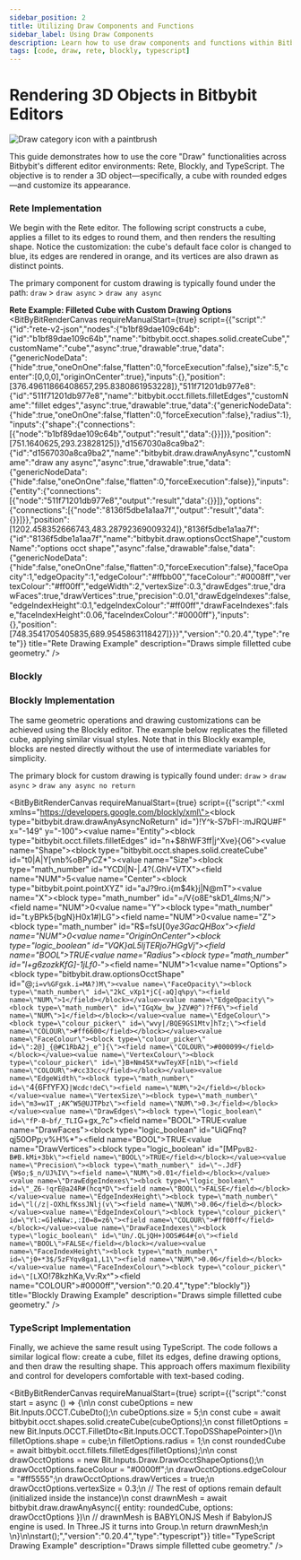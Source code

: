 ```yaml
---
sidebar_position: 2
title: Utilizing Draw Components and Functions
sidebar_label: Using Draw Components
description: Learn how to use draw components and functions within Bitbybit's Rete, Blockly, and TypeScript environments to render and customize 3D geometry.
tags: [code, draw, rete, blockly, typescript]
---
```



# Rendering 3D Objects in Bitbybit Editors

<img 
  class="category-icon-small" 
  src="https://s.bitbybit.dev/assets/icons/white/draw-icon.svg" 
  alt="Draw category icon with a paintbrush" 
  title="Draw category icon" /> 

This guide demonstrates how to use the core "Draw" functionalities across Bitbybit's different editor environments: Rete, Blockly, and TypeScript. The objective is to render a 3D object—specifically, a cube with rounded edges—and customize its appearance.

### Rete Implementation

We begin with the Rete editor. The following script constructs a cube, applies a fillet to its edges to round them, and then renders the resulting shape. Notice the customization: the cube's default face color is changed to blue, its edges are rendered in orange, and its vertices are also drawn as distinct points.

The primary component for custom drawing is typically found under the path:
`draw` > `draw async` > `draw any async`

**Rete Example: Filleted Cube with Custom Drawing Options**
<BitByBitRenderCanvas
  requireManualStart={true}
  script={{"script":"{\"id\":\"rete-v2-json\",\"nodes\":{\"b1bf89dae109c64b\":{\"id\":\"b1bf89dae109c64b\",\"name\":\"bitbybit.occt.shapes.solid.createCube\",\"customName\":\"cube\",\"async\":true,\"drawable\":true,\"data\":{\"genericNodeData\":{\"hide\":true,\"oneOnOne\":false,\"flatten\":0,\"forceExecution\":false},\"size\":5,\"center\":[0,0,0],\"originOnCenter\":true},\"inputs\":{},\"position\":[376.49611866408657,295.8380861953228]},\"511f71201db977e8\":{\"id\":\"511f71201db977e8\",\"name\":\"bitbybit.occt.fillets.filletEdges\",\"customName\":\"fillet edges\",\"async\":true,\"drawable\":true,\"data\":{\"genericNodeData\":{\"hide\":true,\"oneOnOne\":false,\"flatten\":0,\"forceExecution\":false},\"radius\":1},\"inputs\":{\"shape\":{\"connections\":[{\"node\":\"b1bf89dae109c64b\",\"output\":\"result\",\"data\":{}}]}},\"position\":[751.1640625,293.23828125]},\"d1567030a8ca9ba2\":{\"id\":\"d1567030a8ca9ba2\",\"name\":\"bitbybit.draw.drawAnyAsync\",\"customName\":\"draw any async\",\"async\":true,\"drawable\":true,\"data\":{\"genericNodeData\":{\"hide\":false,\"oneOnOne\":false,\"flatten\":0,\"forceExecution\":false}},\"inputs\":{\"entity\":{\"connections\":[{\"node\":\"511f71201db977e8\",\"output\":\"result\",\"data\":{}}]},\"options\":{\"connections\":[{\"node\":\"8136f5dbe1a1aa7f\",\"output\":\"result\",\"data\":{}}]}},\"position\":[1202.458352666743,483.28792369009324]},\"8136f5dbe1a1aa7f\":{\"id\":\"8136f5dbe1a1aa7f\",\"name\":\"bitbybit.draw.optionsOcctShape\",\"customName\":\"options occt shape\",\"async\":false,\"drawable\":false,\"data\":{\"genericNodeData\":{\"hide\":false,\"oneOnOne\":false,\"flatten\":0,\"forceExecution\":false},\"faceOpacity\":1,\"edgeOpacity\":1,\"edgeColour\":\"#ffbb00\",\"faceColour\":\"#0008ff\",\"vertexColour\":\"#ff00ff\",\"edgeWidth\":2,\"vertexSize\":0.3,\"drawEdges\":true,\"drawFaces\":true,\"drawVertices\":true,\"precision\":0.01,\"drawEdgeIndexes\":false,\"edgeIndexHeight\":0.1,\"edgeIndexColour\":\"#ff00ff\",\"drawFaceIndexes\":false,\"faceIndexHeight\":0.06,\"faceIndexColour\":\"#0000ff\"},\"inputs\":{},\"position\":[748.3541705405835,689.9545863118427]}}}","version":"0.20.4","type":"rete"}}
  title="Rete Drawing Example"
  description="Draws simple filletted cube geometry."
/>

### Blockly

### Blockly Implementation

The same geometric operations and drawing customizations can be achieved using the Blockly editor. The example below replicates the filleted cube, applying similar visual styles. Note that in this Blockly example, blocks are nested directly without the use of intermediate variables for simplicity.

The primary block for custom drawing is typically found under:
`draw` > `draw async` > `draw any async no return`

<BitByBitRenderCanvas
  requireManualStart={true}
  script={{"script":"<xml xmlns=\"https://developers.google.com/blockly/xml\"><block type=\"bitbybit.draw.drawAnyAsyncNoReturn\" id=\")!Y^k-S7bFI-:mJRQU#F\" x=\"-149\" y=\"-100\"><value name=\"Entity\"><block type=\"bitbybit.occt.fillets.filletEdges\" id=\"n+$8hWF3ff|j^Xve}{O6\"><value name=\"Shape\"><block type=\"bitbybit.occt.shapes.solid.createCube\" id=\"t0|A|Y[vnb%oBPy$C$Z*\"><value name=\"Size\"><block type=\"math_number\" id=\"YCDl|N-|.4?(.GhV+VTX\"><field name=\"NUM\">5</field></block></value><value name=\"Center\"><block type=\"bitbybit.point.pointXYZ\" id=\"aJ?9ro.i{m$4k}j|N@mT\"><value name=\"X\"><block type=\"math_number\" id=\"=/V{o8E^skD1_4lms;N/\"><field name=\"NUM\">0</field></block></value><value name=\"Y\"><block type=\"math_number\" id=\"t.yBPk5{bgN}H0x1#)LG\"><field name=\"NUM\">0</field></block></value><value name=\"Z\"><block type=\"math_number\" id=\"R$=fsU[0y*e3GacQHBox\"><field name=\"NUM\">0</field></block></value></block></value><value name=\"OriginOnCenter\"><block type=\"logic_boolean\" id=\"VQK}aL5ljTERjo7HGgVj\"><field name=\"BOOL\">TRUE</field></block></value></block></value><value name=\"Radius\"><block type=\"math_number\" id=\"I+g6zozkKfG]-1jLf0*-\"><field name=\"NUM\">1</field></block></value></block></value><value name=\"Options\"><block type=\"bitbybit.draw.optionsOcctShape\" id=\"@;`i=v%GFgxk.i=MA?)M\"><value name=\"FaceOpacity\"><block type=\"math_number\" id=\"2kC_vXp1*jC{-aQ]q%py\"><field name=\"NUM\">1</field></block></value><value name=\"EdgeOpacity\"><block type=\"math_number\" id=\"IGqXw_bw_}ZV#@^)?fF6\"><field name=\"NUM\">1</field></block></value><value name=\"EdgeColour\"><block type=\"colour_picker\" id=\"wvy|/BQE9GS1Mtv]hTz;\"><field name=\"COLOUR\">#ff6600</field></block></value><value name=\"FaceColour\"><block type=\"colour_picker\" id=\":2@]_{@#C1RbA2j_e^]{\"><field name=\"COLOUR\">#000099</field></block></value><value name=\"VertexColour\"><block type=\"colour_picker\" id=\"}B+Nm45X*vwTeyXF[n1b\"><field name=\"COLOUR\">#cc33cc</field></block></value><value name=\"EdgeWidth\"><block type=\"math_number\" id=\"`4{6FfYFX}`|Wcdc!deC\"><field name=\"NUM\">2</field></block></value><value name=\"VertexSize\"><block type=\"math_number\" id=\"m3=w1T_;AK^W5@UJTPbz\"><field name=\"NUM\">0.3</field></block></value><value name=\"DrawEdges\"><block type=\"logic_boolean\" id=\"fP-8~bf/_TLI`G+gx_?c\"><field name=\"BOOL\">TRUE</field></block></value><value name=\"DrawFaces\"><block type=\"logic_boolean\" id=\"UiQFnq?qj50OPp;v%H%*\"><field name=\"BOOL\">TRUE</field></block></value><value name=\"DrawVertices\"><block type=\"logic_boolean\" id=\"[MP`pvB2-B#B.kMi+3bk\"><field name=\"BOOL\">TRUE</field></block></value><value name=\"Precision\"><block type=\"math_number\" id=\"~.JdF}{W$o;$_n/UJ%IV\"><field name=\"NUM\">0.01</field></block></value><value name=\"DrawEdgeIndexes\"><block type=\"logic_boolean\" id=\"_Z6-!qrE@a24R#(hcq*D\"><field name=\"BOOL\">FALSE</field></block></value><value name=\"EdgeIndexHeight\"><block type=\"math_number\" id=\"l(/z|-OXhLfKssJNlj(v\"><field name=\"NUM\">0.06</field></block></value><value name=\"EdgeIndexColour\"><block type=\"colour_picker\" id=\"Yl:=G]eN4w:,:I0=8=z6\"><field name=\"COLOUR\">#ff00ff</field></block></value><value name=\"DrawFaceIndexes\"><block type=\"logic_boolean\" id=\"Un/.QLjQH+)OOS#64#{o\"><field name=\"BOOL\">FALSE</field></block></value><value name=\"FaceIndexHeight\"><block type=\"math_number\" id=\"j0+*3$/5zFYqv8ga1,L1\"><field name=\"NUM\">0.06</field></block></value><value name=\"FaceIndexColour\"><block type=\"colour_picker\" id=\"[L`XO!78kzhKa,Vv:Rx^\"><field name=\"COLOUR\">#0000ff</field></block></value></block></value></block></xml>","version":"0.20.4","type":"blockly"}}
  title="Blockly Drawing Example"
  description="Draws simple filletted cube geometry."
/>

### TypeScript Implementation

Finally, we achieve the same result using TypeScript. The code follows a similar logical flow: create a cube, fillet its edges, define drawing options, and then draw the resulting shape. This approach offers maximum flexibility and control for developers comfortable with text-based coding.

<BitByBitRenderCanvas
  requireManualStart={true}
  script={{"script":"const start = async () => {\n\n    const cubeOptions = new Bit.Inputs.OCCT.CubeDto();\n    cubeOptions.size = 5;\n    const cube = await bitbybit.occt.shapes.solid.createCube(cubeOptions);\n    const filletOptions = new Bit.Inputs.OCCT.FilletDto<Bit.Inputs.OCCT.TopoDSShapePointer>()\n    filletOptions.shape = cube;\n    filletOptions.radius = 1;\n    const roundedCube = await bitbybit.occt.fillets.filletEdges(filletOptions);\n\n    const drawOcctOptions = new Bit.Inputs.Draw.DrawOcctShapeOptions();\n    drawOcctOptions.faceColour = \"#0000ff\";\n    drawOcctOptions.edgeColour = \"#ff5555\";\n    drawOcctOptions.drawVertices = true;\n    drawOcctOptions.vertexSize = 0.3;\n    // The rest of options remain default (initialized inside the instance)\n    const drawnMesh = await bitbybit.draw.drawAnyAsync({ entity: roundedCube, options: drawOcctOptions })\n    // drawnMesh is BABYLONJS Mesh if BabylonJS engine is used. In Three.JS it turns into Group.\n    return drawnMesh;\n    \n}\n\nstart();","version":"0.20.4","type":"typescript"}}
  title="TypeScript Drawing Example"
  description="Draws simple filletted cube geometry."
/>